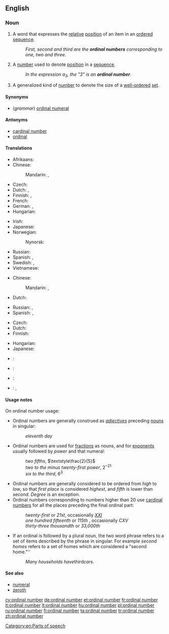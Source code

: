 ==English==
{{wikipedia}}

===Noun===
{{en-noun|head=[[ordinal]] [[number]]}}

# {{context|grammar|lang=en}} A word that expresses the [[relative]] [[position]] of an item in an [[ordered]] [[sequence]].
#: ''First, second and third are the '''ordinal numbers''' corresponding to one, two and three.''
# {{context|arithmetic|lang=en}} A [[number]] used to denote [[position]] in a [[sequence]].
#: ''In the expression a<sub>3</sub>, the "3" is an '''ordinal number'''.''
# {{context|mathematics|lang=en}} A generalized kind of [[number]] to denote the size of a [[well-ordered]] [[set]].

====Synonyms====
* (''grammar'') [[ordinal numeral]]

====Antonyms====
* [[cardinal number]]
* [[ordinal]]

====Translations====
{{trans-top|number used to denote relative position in a sequence}}
* Afrikaans: {{t|af|rangtelwoord}}
* Chinese:
*: Mandarin: {{t+|cmn|順序數|sc=Hani}}, {{t|cmn|顺序数|tr=shùnxùshù|sc=Hani}}
* Czech: {{t|cs|řadová číslovka|f}}
* Dutch: {{t|nl|ranggetal|n}}, {{t+|nl|rangtelwoord|n}}
* Finnish: {{t+|fi|järjestysluku}}, {{t+|fi|ordinaaliluku}}
* French: {{t|fr|nombre ordinal|m}}
* German: {{t+|de|Ordinalzahl|f}}, {{t+|de|Ordnungszahl|f}}
* Hungarian: {{t+|hu|sorszámnév}}
{{trans-mid}}
* Irish: {{t|ga|orduimhir|f}}
* Japanese: {{t|ja|序数詞|tr=じょすうし, josūshi}}
* Norwegian: {{t+|no|ordenstall|n}}
*: Nynorsk: {{t|nn|rekkjetal|n}}
* Russian: {{t+|ru|порядковое числительное|n|tr=porjádkovoje čislítel’noje}}
* Spanish: {{t|es|ordinal|m}}, {{t|es|adjetivo ordinal|m}}
* Swedish: {{t+|sv|ordningstal}}, {{t|sv|ordinaltal}}
* Vietnamese: {{t|vi|số thứ tự}}
{{trans-bottom}}

{{trans-top|number used to denote position in a sequence}}
* Chinese:
*: Mandarin: {{t|cmn|序數|sc=Hani}}, {{t+|cmn|序数|tr=xùshù|sc=Hani}}
* Dutch: {{t|nl|ranggetal|n}}
{{trans-mid}}
* Russian: {{t+|ru|порядковый номер|m|tr=porjádkovyj nómer}}, {{t+|ru|номер|m|tr=nómer}}
* Spanish: {{t|es|ordinal|m}}, {{t+|es|número ordinal|m}}
{{trans-bottom}}

{{trans-top|generalized kind of number to denote the size of a well-ordered set}}
* Czech: {{t|cs|ordinální číslo|n}}
* Dutch: {{t|nl|ranggetal|n}}
* Finnish: {{t|fi|ordinaali}}
{{trans-mid}}
* Hungarian: {{t+|hu|rendszám}}
* Japanese: {{t|ja|順序数|tr=じゅんじょすう, junjosū|sc=Jpan}}
{{trans-bottom}}

{{checktrans-top}}
* {{ttbc|fr}}: {{t+|fr|ordinal|m}}
{{trans-mid}}
* {{ttbc|is}}: {{t+|is|raðtala|f}}
* {{ttbc|it}}: {{t|it|numero ordinale|m}}
* {{ttbc|sv}}: {{t+|sv|ordningstal}}, {{t|sv|ordinaltal}}
{{trans-bottom}}

====Usage notes====
On ordinal number usage:
* Ordinal numbers are generally construed as ''[[adjective]]s'' preceding {{context|countable|lang=en}} [[noun]]s in singular:
*: ''eleventh day''
* Ordinal numbers are used for [[fraction]]s as {{context|countable|lang=en}} nouns, and for [[exponent]]s usually followed by ''power'' and that numeral:
*: ''two fifths'', <math>\textstyle\frac{2}{5}</math>
*: ''two to the minus twenty-first power'', <math>2^{-21}</math>
*: ''six to the third'', <math>6^3</math>
* Ordinal numbers are generally considered to be ordered from ''high'' to ''low'', so that ''first place'' is considered ''highest'', and ''fifth'' is lower than ''second''. ''Degree'' is an exception.
* Ordinal numbers corresponding to numbers higher than 20 use [[cardinal number]]s for all the places preceding the final ordinal part:
*: ''twenty-first'' or ''21st'', occasionally ''[[XXI]]''
*: ''one hundred fifteenth'' or ''115th'' , occasionally ''CXV''
*: ''thirty-three thousandth'' or ''33,000th''
* If an ordinal is followed by a plural noun, the two word phrase refers to a set of items described by the phrase in singular. For example ''second homes'' refers to a set of homes which are considered a "second home."''
*: ''Many households have ''third'' cars.''

====See also====
* [[numeral]]
* [[zeroth]]

[[Category:en:Parts of speech]]

[[cy:ordinal number]]
[[de:ordinal number]]
[[et:ordinal number]]
[[fr:ordinal number]]
[[it:ordinal number]]
[[lt:ordinal number]]
[[hu:ordinal number]]
[[pl:ordinal number]]
[[ru:ordinal number]]
[[fi:ordinal number]]
[[ta:ordinal number]]
[[tr:ordinal number]]
[[zh:ordinal number]]
